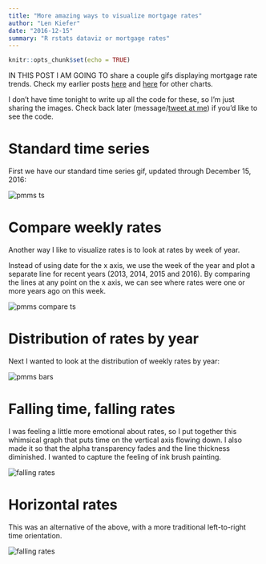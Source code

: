 ```yaml
---
title: "More amazing ways to visualize mortgage rates"
author: "Len Kiefer"
date: "2016-12-15"
summary: "R rstats dataviz or mortgage rates"
---
```


```r
knitr::opts_chunk$set(echo = TRUE)
```

IN THIS POST I AM GOING TO share a couple gifs displaying mortgage rate trends. Check my earlier posts [here](../../../../2016/12/08/10-ways-to-visualize-rates ) and [here](../../../../2016/12/12/ribbon-rate-chart ) for other charts.

I don't have time tonight to write up all the code for these, so I'm just sharing the images.  Check back later (message/[tweet at me](https://twitter.com/lenkiefer)) if you'd like to see the code. 

# Standard time series

First we have our standard time series gif, updated through December 15, 2016:

<img src="{{ site.url }}/img/charts_dec_15_2016/rate_12_15_2016.gif" alt="pmms ts"/>

# Compare weekly rates

Another way I like to visualize rates is to look at rates by week of year.

Instead of using date for the x axis, we use the week of the year and plot a separate line for recent years (2013, 2014, 2015 and 2016). By comparing the lines at any point on the x axis, we can see where rates were one or more years ago on this week.

<img src="{{ site.url }}/img/charts_dec_15_2016/rate_compare_dec_15_2016.gif" alt="pmms compare ts"/>


# Distribution of rates by year

Next I wanted to look at the distribution of weekly rates by year: 

<img src="{{ site.url }}/img/charts_dec_15_2016/pmms share bars dec 2016.gif" alt="pmms bars"/>

# Falling time, falling rates

I was feeling a little more emotional about rates, so I put together this whimsical graph that puts time on the vertical axis flowing down.  I also made it so that the alpha transparency fades and the line thickness diminished. I wanted to capture the feeling of ink brush painting.

<img src="{{ site.url }}/img/charts_dec_15_2016/falling time falling rates.gif" alt="falling rates"/>


# Horizontal rates

This was an alternative of the above, with a more traditional left-to-right time orientation.

<img src="{{ site.url }}/img/charts_dec_15_2016/rate stream notvertical 12 15 2016 v2.gif" alt="falling rates"/>

